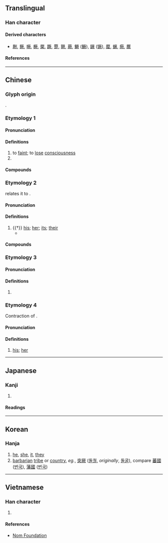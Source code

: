 {{character info}}
==Translingual==

===Han character===
{{Han char|rn=27|rad=厂|as=10|sn=12|four=71282|canj=MTUO|ids=⿸厂欮}}

====Derived characters====
* [[劂]], [[撅]], [[噘]], [[橛]], [[橜]], [[蹶]], [[蹷]], [[獗]], [[蕨]], [[鱖]] ([[鳜]]), [[鐝]] ([[镢]]), [[蟨]], [[蟩]], [[瘚]], [[鷢]]

====References====
{{Han ref|kx=0162.220|dkj=02992|dj=0370.080|hdz=10076.130|uh=53A5}}

----

==Chinese==
{{zh-forms}}

===Glyph origin===
{{Han etym}}
{{Han compound|厂|欮|ls=psc|c1=s|c2=p}}.

===Etymology 1===

====Pronunciation====
{{zh-pron
|m=jué
|c=kyut3
|h=pfs=n:khie̍t
|mc=2
|oc=n,1
|cat=v,pn
}}

====Definitions====
{{zh-hanzi}}

# to [[faint]]; to [[lose]] [[consciousness]]
# {{surname|zh}}

====Compounds====
{{zh-der|凋厥|刁厥|刁天厥地|厥弛|寒厥|昏厥|暈厥|痰厥|驚厥}}

===Etymology 2===
{{zh-ref|Bodman (1980)}} relates it to {{cog|bo|ཁྱོད||you}}.

====Pronunciation====
{{zh-pron
|m=jué
|c=kyut3
|mc=2
|oc=1
|cat=pron
}}

====Definitions====
{{zh-hanzi}}

# {{†}} [[his]]; [[her]]; [[its]]; [[their]]
#* {{zh-x|誕 彌 厥 月，先生 如 達。|When she had fulfilled '''her''' months,<br>Her first-born son [came forth] like a lamb.|ref=Shijing}}

====Compounds====
{{zh-der|允執厥中|克盡厥職|厥初|厥功甚偉|厥功至偉|厥後|厥疾勿瘳|厥角|大放厥詞|大放厥辭|大肆厥辭|繩厥祖武|詒厥|詒厥之謀|詒厥孫謀|貽厥|貽厥孫謀}}

===Etymology 3===

====Pronunciation====
{{zh-pron
|m=jué
|c=kyut3
|mc=1
|oc=n,2
|cat=
}}

====Definitions====
{{zh-hanzi}}

# {{zh-only|突厥}}

===Etymology 4===
Contraction of {{m|zh|[[佢]][[阿]]|tr=kì â}}.

====Pronunciation====
{{zh-pron
|h=pfs=kiâ/s:yâ
|cat=pron
}}

====Definitions====
{{zh-hanzi}}

# {{lb|zh|Hakka}} [[his]]; [[her]]
#: {{zh-x|厥 爸|'''his/her''' father|H}}

----

==Japanese==

===Kanji===
{{ja-kanji|grade=|rs=厂10}}

# {{rfdef|ja|sort=厂10}}

====Readings====
{{ja-readings
|on=けつ, くつ
|kun=その, それ
}}

----

==Korean==

===Hanja===
{{ko-hanja|hangeul=[[궐]], [[굴]]|rv=gwol, gul|mr=kwŏl, kul}}

# [[he]], [[she]], [[it]], [[they]]
# [[barbarian]] [[tribe]] or [[country]], ''eg.'', [[突]][[厥#Korean|厥]] ([[돌궐]], ''originally'', [[돌굴]]), compare [[蕃]][[國]] ([[번국]]), [[藩]][[國]] ([[번국]])

----

==Vietnamese==

===Han character===
{{vi-readings|reading=[[cột]], [[quyết]]|rs=厂10}}

# {{rfdef|vi|sort=厂10}}

====References====
* [http://nomfoundation.org/common/nom_details.php?codepoint=53a5 Nom Foundation]